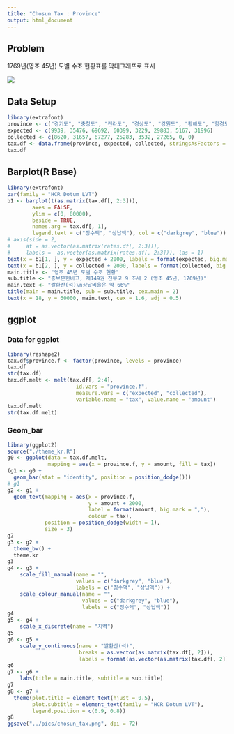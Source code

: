 ```yaml
---
title: "Chosun Tax : Province"
output: html_document
---
```


## Problem

1769년(영조 45년) 도별 수조 현황표를 막대그래프로 표시

![](../pics/chosun_tax.png)

## Data Setup

```r
library(extrafont)
province <- c("경기도", "충청도", "전라도", "경상도", "강원도", "황해도", "함경도", "평안도")
expected <- c(9939, 35476, 69692, 60399, 3229, 29883, 5167, 31996)
collected <- c(8620, 31657, 67277, 25283, 3532, 27265, 0, 0)
tax.df <- data.frame(province, expected, collected, stringsAsFactors = FALSE)
tax.df
```

## Barplot(R Base)

```r
library(extrafont)
par(family = "HCR Dotum LVT")
b1 <- barplot(t(as.matrix(tax.df[, 2:3])), 
        axes = FALSE, 
        ylim = c(0, 80000), 
        beside = TRUE, 
        names.arg = tax.df[, 1], 
        legend.text = c("징수액", "상납액"), col = c("darkgrey", "blue"))
# axis(side = 2, 
#     at = as.vector(as.matrix(rates.df[, 2:3])), 
#     labels =  as.vector(as.matrix(rates.df[, 2:3])), las = 1)
text(x = b1[1, ], y = expected + 2000, labels = format(expected, big.mark = ","), col = "black")
text(x = b1[2, ], y = collected + 2000, labels = format(collected, big.mark = ","), col = "black")
main.title <- "영조 45년 도별 수조 현황"
sub.title <- "증보문헌비고, 제149권 전부고 9 조세 2 (영조 45년, 1769년)"
main.text <- "쌀환산(석)\n상납비율은 약 66%"
title(main = main.title, sub = sub.title, cex.main = 2)
text(x = 18, y = 60000, main.text, cex = 1.6, adj = 0.5)
```

## ggplot

### Data for ggplot

```r
library(reshape2)
tax.df$province.f <- factor(province, levels = province)
tax.df
str(tax.df)
tax.df.melt <- melt(tax.df[, 2:4], 
                      id.vars = "province.f", 
                      measure.vars = c("expected", "collected"), 
                      variable.name = "tax", value.name = "amount")
tax.df.melt
str(tax.df.melt)
```

### Geom_bar

```r
library(ggplot2)
source("./theme_kr.R")
g0 <- ggplot(data = tax.df.melt, 
             mapping = aes(x = province.f, y = amount, fill = tax)) 
(g1 <- g0 + 
  geom_bar(stat = "identity", position = position_dodge())) 
# g1
g2 <- g1 +
  geom_text(mapping = aes(x = province.f, 
                          y = amount + 2000, 
                          label = format(amount, big.mark = ","),
                          colour = tax), 
            position = position_dodge(width = 1), 
            size = 3)
g2
g3 <- g2 +
  theme_bw() +
  theme.kr
g3
g4 <- g3 + 
    scale_fill_manual(name = "", 
                      values = c("darkgrey", "blue"), 
                      labels = c("징수액", "상납액")) +
    scale_colour_manual(name = "",
                        values = c("darkgrey", "blue"), 
                        labels = c("징수액", "상납액"))
g4
g5 <- g4 + 
    scale_x_discrete(name = "지역")
g5
g6 <- g5 +
    scale_y_continuous(name = "쌀환산(석)", 
                       breaks = as.vector(as.matrix(tax.df[, 2])), 
                       labels = format(as.vector(as.matrix(tax.df[, 2])), big.mark = ","))
g6
g7 <- g6 +
    labs(title = main.title, subtitle = sub.title)
g7
g8 <- g7 +
  theme(plot.title = element_text(hjust = 0.5), 
        plot.subtitle = element_text(family = "HCR Dotum LVT"),
        legend.position = c(0.9, 0.8))
g8
ggsave("../pics/chosun_tax.png", dpi = 72)
```
